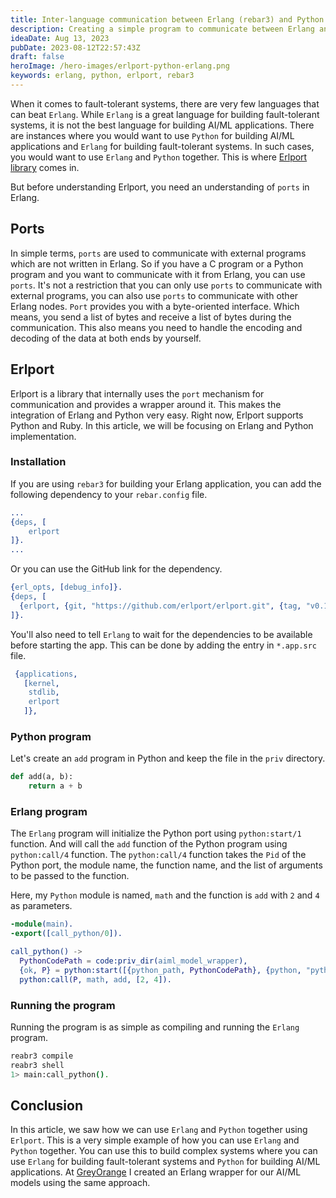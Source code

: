 ```yaml
---
title: Inter-language communication between Erlang (rebar3) and Python using Erlport
description: Creating a simple program to communicate between Erlang and Python using Erlport
ideaDate: Aug 13, 2023
pubDate: 2023-08-12T22:57:43Z
draft: false
heroImage: /hero-images/erlport-python-erlang.png
keywords: erlang, python, erlport, rebar3
---
```


When it comes to fault-tolerant systems, there are very few languages that can beat `Erlang`.
While `Erlang` is a great language for building fault-tolerant systems, it is not the best language for building AI/ML applications.
There are instances where you would want to use `Python` for building AI/ML applications and `Erlang` for building fault-tolerant systems.
In such cases, you would want to use `Erlang` and `Python` together.
This is where [Erlport library](http://erlport.org/) comes in.

But before understanding Erlport, you need an understanding of `ports` in Erlang.

## Ports

In simple terms, `ports` are used to communicate with external programs which are not written in Erlang.
So if you have a C program or a Python program and you want to communicate with it from Erlang, you can use `ports`.
It's not a restriction that you can only use `ports` to communicate with external programs, you can also use `ports` to communicate with other Erlang nodes.
`Port` provides you with a byte-oriented interface.
Which means, you send a list of bytes and receive a list of bytes during the communication.
This also means you need to handle the encoding and decoding of the data at both ends by yourself.

## Erlport

Erlport is a library that internally uses the `port` mechanism for communication and provides a wrapper around it.
This makes the integration of Erlang and Python very easy.
Right now, Erlport supports Python and Ruby.
In this article, we will be focusing on Erlang and Python implementation.

### Installation

If you are using `rebar3` for building your Erlang application, you can add the following dependency to your `rebar.config` file.

```erlang
...
{deps, [
    erlport
]}.
...
```

Or you can use the GitHub link for the dependency.

```erlang
{erl_opts, [debug_info]}.
{deps, [
  {erlport, {git, "https://github.com/erlport/erlport.git", {tag, "v0.10.1"}}}
]}.
```

You'll also need to tell `Erlang` to wait for the dependencies to be available before starting the app.
This can be done by adding the entry in `*.app.src` file.

```erlang
 {applications,
   [kernel,
    stdlib,
    erlport
   ]},
```

### Python program

Let's create an `add` program in Python and keep the file in the `priv` directory.

```python
def add(a, b):
    return a + b
```

### Erlang program

The `Erlang` program will initialize the Python port using `python:start/1` function.
And will call the `add` function of the Python program using `python:call/4` function.
The `python:call/4` function takes the `Pid` of the Python port, the module name, the function name, and the list of arguments to be passed to the function.

Here, my `Python` module is named, `math` and the function is `add` with `2` and `4` as parameters.

```erlang
-module(main).
-export([call_python/0]).

call_python() ->
  PythonCodePath = code:priv_dir(aiml_model_wrapper),
  {ok, P} = python:start([{python_path, PythonCodePath}, {python, "python3"}]),
  python:call(P, math, add, [2, 4]).

```

### Running the program

Running the program is as simple as compiling and running the `Erlang` program.

```bash
reabr3 compile
reabr3 shell
1> main:call_python().
```

## Conclusion

In this article, we saw how we can use `Erlang` and `Python` together using `Erlport`.
This is a very simple example of how you can use `Erlang` and `Python` together.
You can use this to build complex systems where you can use `Erlang` for building fault-tolerant systems and `Python` for building AI/ML applications.
At [GreyOrange](https://www.greyorange.com) I created an Erlang wrapper for our AI/ML models using the same approach.
